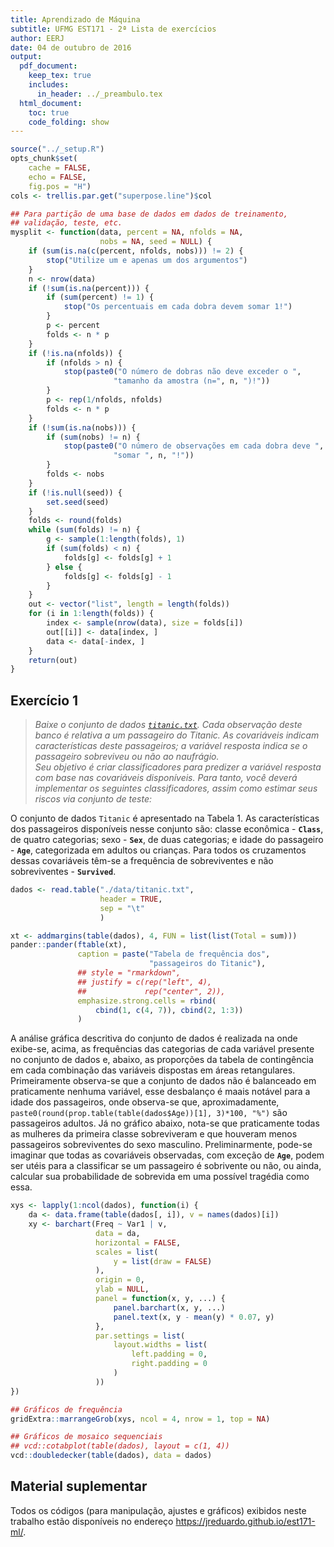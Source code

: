 ```yaml
---
title: Aprendizado de Máquina
subtitle: UFMG EST171 - 2ª Lista de exercícios
author: EERJ
date: 04 de outubro de 2016
output:
  pdf_document:
    keep_tex: true
    includes:
      in_header: ../_preambulo.tex
  html_document:
    toc: true
    code_folding: show
---
```


```r

source("../_setup.R")
opts_chunk$set(
    cache = FALSE,
    echo = FALSE,
    fig.pos = "H")
cols <- trellis.par.get("superpose.line")$col

```

```r

## Para partição de uma base de dados em dados de treinamento,
## validação, teste, etc.
mysplit <- function(data, percent = NA, nfolds = NA,
                    nobs = NA, seed = NULL) {
    if (sum(is.na(c(percent, nfolds, nobs))) != 2) {
        stop("Utilize um e apenas um dos argumentos")
    }
    n <- nrow(data)
    if (!sum(is.na(percent))) {
        if (sum(percent) != 1) {
            stop("Os percentuais em cada dobra devem somar 1!")
        }
        p <- percent
        folds <- n * p
    }
    if (!is.na(nfolds)) {
        if (nfolds > n) {
            stop(paste0("O número de dobras não deve exceder o ",
                       "tamanho da amostra (n=", n, ")!"))
        }
        p <- rep(1/nfolds, nfolds)
        folds <- n * p
    }
    if (!sum(is.na(nobs))) {
        if (sum(nobs) != n) {
            stop(paste0("O número de observações em cada dobra deve ",
                       "somar ", n, "!"))
        }
        folds <- nobs
    }
    if (!is.null(seed)) {
        set.seed(seed)
    }
    folds <- round(folds)
    while (sum(folds) != n) {
        g <- sample(1:length(folds), 1)
        if (sum(folds) < n) {
            folds[g] <- folds[g] + 1
        } else {
            folds[g] <- folds[g] - 1
        }
    }
    out <- vector("list", length = length(folds))
    for (i in 1:length(folds)) {
        index <- sample(nrow(data), size = folds[i])
        out[[i]] <- data[index, ]
        data <- data[-index, ]
    }
    return(out)
}

```

## Exercício 1 ##

> _Baixe o conjunto de dados [`titanic.txt`](./data/titanic.txt). Cada
  observação deste banco é relativa a um passageiro do Titanic. As
  covariáveis indicam características deste passageiros; a variável
  resposta indica se o passageiro sobreviveu ou não ao naufrágio.\
  Seu objetivo é criar classificadores para predizer a variável resposta
  com base nas covariáveis disponíveis. Para tanto, você deverá
  implementar os seguintes classificadores, assim como estimar seus
  riscos via conjunto de teste:_

O conjunto de dados `Titanic` é apresentado na Tabela 1. As
características dos passageiros disponíveis nesse conjunto são: classe
econômica - **`Class`**, de quatro categorias; sexo -
**`Sex`**, de duas categorias; e idade do passageiro - **`Age`**,
categorizada em adultos ou crianças. Para todos os cruzamentos dessas
covariáveis têm-se a frequência de sobreviventes e não sobreviventes -
**`Survived`**.

```r

dados <- read.table("./data/titanic.txt",
                    header = TRUE,
                    sep = "\t"
                    )

xt <- addmargins(table(dados), 4, FUN = list(list(Total = sum)))
pander::pander(ftable(xt),
               caption = paste("Tabela de frequência dos",
                               "passageiros do Titanic"),
               ## style = "rmarkdown",
               ## justify = c(rep("left", 4),
               ##             rep("center", 2)),
               emphasize.strong.cells = rbind(
                   cbind(1, c(4, 7)), cbind(2, 1:3))
               )

```

A análise gráfica descritiva do conjunto de dados é realizada na
\autoref{mosaicplot} onde exibe-se, acima, as frequências das categorias de cada
variável presente no conjunto de dados e, abaixo, as proporções da
tabela de contingência em cada combinação das variáveis dispostas em
áreas retangulares. Primeiramente observa-se que a conjunto de dados não
é balanceado em praticamente nenhuma variável, esse desbalanço é maais
notável para a idade dos passageiros, onde observa-se que,
aproximadamente, `paste0(round(prop.table(table(dados$Age))[1], 3)*100,
"%")` são passageiros adultos. Já no gráfico abaixo, nota-se que
praticamente todas as mulheres da primeira classe sobreviveram e que
houveram menos passageiros sobreviventes do sexo
masculino. Preliminarmente, pode-se imaginar que todas as covariáveis
observadas, com exceção de **`Age`**, podem ser utéis para a
classificar se um passageiro é sobrivente ou não, ou ainda, calcular sua
probabilidade de sobrevida em uma possível tragédia como essa.

```r

xys <- lapply(1:ncol(dados), function(i) {
    da <- data.frame(table(dados[, i]), v = names(dados)[i])
    xy <- barchart(Freq ~ Var1 | v,
                   data = da,
                   horizontal = FALSE,
                   scales = list(
                       y = list(draw = FALSE)
                   ),
                   origin = 0,
                   ylab = NULL,
                   panel = function(x, y, ...) {
                       panel.barchart(x, y, ...)
                       panel.text(x, y - mean(y) * 0.07, y)
                   },
                   par.settings = list(
                       layout.widths = list(
                           left.padding = 0,
                           right.padding = 0
                       )
                   ))
})

## Gráficos de frequência
gridExtra::marrangeGrob(xys, ncol = 4, nrow = 1, top = NA)

```
\vspace{-0.5cm}
```r

## Gráficos de mosaico sequenciais
## vcd::cotabplot(table(dados), layout = c(1, 4))
vcd::doubledecker(table(dados), data = dados)

```

## Material suplementar ##

Todos os códigos (para manipulação, ajustes e gráficos) exibidos neste
trabalho estão disponíveis no endereço
<https://jreduardo.github.io/est171-ml/>.
